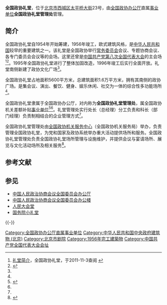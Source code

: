 {{Infobox PRCG
|机构名称 = 全国政协礼堂管理处
|标志1 = Red star.svg
|标志1说明=
|职位1 = 
|人员1 = 
|职位2 = 
|人员2 = 
|成立时间 = 
|上级机构 = [[全国政协办公厅|全国政协办公厅]]
|机构类型 = 全国政协办公厅直属[[事业单位|事业单位]]
|行政级别 = 
|组织法规 = 
|编制人数 = 
|场所1 = 全国政协礼堂
|地址1 = [[北京市|北京市]][[西城区|西城区]][[太平桥大街|太平桥大街]]23号
|坐标1 = {{Coord|39.918305|116.357736|type:landmark_region:CN-11_source:GoogleMaps|display=inline,title}}
|邮编1 =
|电话1 = 
|官网1 = 
|image1 = CPPCC Auditorium (20201023150215).jpg
|width1 = 270px
|caption1 = 全国政协礼堂（2020年10月）
|A = {{中国国徽}} [[全国人大常委会办公厅|全国人大常委会办公厅]]
|a = [[人民大会堂|人民大会堂]]管理局
|B = 
|b = 
}}

'''全国政协礼堂'''，位于[[北京市|北京市]][[西城区|西城区]][[太平桥大街|太平桥大街]]23号，由[[全国政协办公厅|全国政协办公厅]]直属[[事业单位|事业单位]]'''全国政协礼堂管理处'''管理。

== 简介 ==
全国政协礼堂自1954年开始筹建，1956年竣工，欧式建筑风格，是[[中华人民共和国|中华人民共和国]]较早的重要建筑之一。该礼堂是全国政协举行[[中国人民政治协商会议全国委员会常务委员会|常务委员会]]会议、专题协商会议、各专门委员会会议等的会场。这里还曾是[[中国共产党第八次全国代表大会|中国共产党第八次全国代表大会]]的主会场<ref>[http://www.ltcppcc.com/jianjie.asp 礼堂简介]，全国政协礼堂，于2011-11-3查阅 {{Wayback|url=http://www.ltcppcc.com/jianjie.asp |date=20111026013609 }}</ref><ref name=jj>{{Cite web  |url =http://cppcc.people.com.cn/GB/34961/51372/51373/3650486.html  |title =全国政协礼堂简介  |author =  |date =2005-08-29  |website =中国政协新闻网  |language =  |accessdate =  |quote =  |archive-date =2019-09-09  |archive-url =https://web.archive.org/web/20190909174119/http://cppcc.people.com.cn/GB/34961/51372/51373/3650486.html  |dead-url =no  }}</ref>。1995年全国政协礼堂进行了整体加固改造，1996年竣工后实行全面开放。礼堂南侧新建了政协文化广场<ref name="jj" />。

全国政协礼堂占地面积5600平方米，总建筑面积1.6万平方米，拥有其南侧的政协广场。是集会议、演出、餐饮、健身、娱乐休闲、社交为一体的综合性多功能场所<ref name=jj/>。

全国政协礼堂隶属于全国政协办公厅，对内称为'''全国政协礼堂管理处'''，属全国政协机关差额补贴[[事业单位|事业单位]]<ref>{{Cite web |url=http://www.ltcppcc.com/jigou.asp |title=机构建制，全国政协礼堂，于2011-11-3查阅 |accessdate=2011-11-03 |archive-date=2011-07-12 |archive-url=https://web.archive.org/web/20110712183259/http://www.ltcppcc.com/jigou.asp |dead-url=no }}</ref><ref name=jj/>。礼堂管理处实行处长（总经理）分工负责和科长（部门经理）负责制相结合的企业管理方式<ref name=jj/>。

全国政协礼堂管理处由[[全国政协办公厅服务开发中心|全国政协机关服务中心]]（全国政协机关服务局）举办，负责管理全国政协礼堂，为党和国家及政协系统举办重大活动提供场所和服务。全国政协礼堂管理处负责全国政协礼堂场所管理与设施维护，并提供会议与宴请场所、展览与文化活动场所及相关服务<ref>{{Cite web  |url =http://www.gjsy.gov.cn/cxzl/  |title =全国政协礼堂管理处  |author =  |date =  |publisher =事业单位在线  |language =  |accessdate =2018-02-08  |quote =  |archive-url =https://web.archive.org/web/20180222072940/http://www.gjsy.gov.cn/cxzl/  |archive-date =2018-02-22  |dead-url =yes  }}</ref>。

== 参考文献 ==
{{Reflist|30em}}

== 参见 ==
{{Portal box|中华人民共和国|北京|中国建筑}}
* [[中国人民政治协商会议全国委员会办公厅|中国人民政治协商会议全国委员会办公厅]]
* [[中国人民政治协商会议全国委员会办公楼|中国人民政治协商会议全国委员会办公楼]]
* [[人民大会堂|人民大会堂]]
* [[国务院小礼堂|国务院小礼堂]]

{{-}}
{{Geographic Location
|西北 = [[北京金融街|金融街]]E区
|北 = [[中国人民政治协商会议全国委员会办公楼|全国政协办公楼]]
|東北 = 西城晶华
|西 = 
|中央 = '''全国政协礼堂'''
|東 = 
|西南 = [[中国政协文史馆|中国政协文史馆]]
|南 = 政协广场
|東南 =
}}


{{中国共产党全国代表大会会址}}
{{中国人民政治协商会议}}
{{中国20世纪建筑遗产}}
[[Category:全国政协办公厅直属事业单位|Category:全国政协办公厅直属事业单位]]
[[Category:中华人民共和国中央政府建筑物_(北京)|Category:中华人民共和国中央政府建筑物 (北京)]]
[[Category:北京市剧院|Category:北京市剧院]]
[[Category:1956年完工建築物|Category:1956年完工建築物]]
[[Category:中国共产党全国代表大会会址|Category:中国共产党全国代表大会会址]]